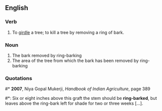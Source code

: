 ==English==
===Verb===
{{en-verb}}
# To [[girdle]] a tree; to kill a tree by removing a ring of bark.

===Noun===
{{en-noun|-}}
# The bark removed by ring-barking
# The area of the tree from which the bark has been removed by ring-barking

===Quotations===
#* '''2007''', Niya Gopal Mukerji, ''Handbook of Indian Agriculture'', page 389
#*: Six or eight inches above this graft the stem should be '''ring-barked''', but leaves above the ring-bark left for shade for two or three weeks […].